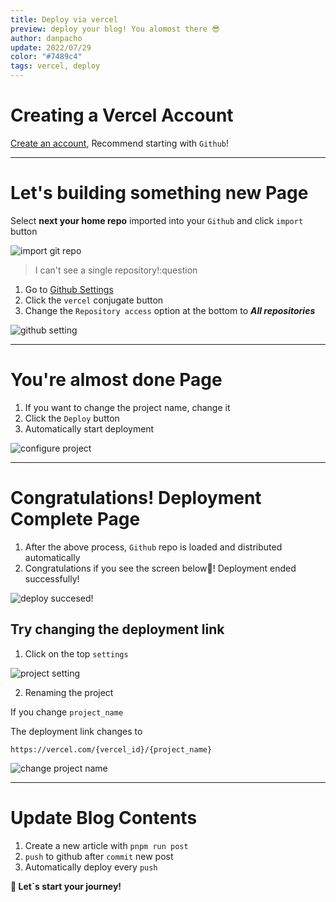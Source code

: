 ```yaml
---
title: Deploy via vercel
preview: deploy your blog! You alomost there 😎
author: danpacho
update: 2022/07/29
color: "#7489c4"
tags: vercel, deploy
---
```


# Creating a Vercel Account

[Create an account](https://vercel.com/login), Recommend starting with `Github`!

---

# Let's building something new Page

Select **next your home repo** imported into your `Github` and click `import` button

![import git repo](/Deploy/vercel/1.png)

> I can't see a single repository!:question

1. Go to [Github Settings](https://github.com/settings/installations)
2. Click the `vercel` conjugate button
3. Change the `Repository access` option at the bottom to **_All repositories_**

![github setting](/Deploy/vercel/setting.png)

---

# You're almost done Page

1. If you want to change the project name, change it
2. Click the `Deploy` button
3. Automatically start deployment

![configure project](/Deploy/vercel/2.png)

---

# Congratulations! Deployment Complete Page

1. After the above process, `Github` repo is loaded and distributed automatically
2. Congratulations if you see the screen below🥳! Deployment ended successfully!

![deploy succesed!](/Deploy/vercel/3.png)

## Try changing the deployment link

1. Click on the top `settings`

![project setting](/Deploy/vercel/4.png)

2. Renaming the project

If you change `project_name`

The deployment link changes to

`https://vercel.com/{vercel_id}/{project_name}`

![change project name](/Deploy/vercel/5.png)

---

# Update Blog Contents

1. Create a new article with `pnpm run post`
2. `push` to github after `commit` new post
3. Automatically deploy every `push`

**🥳 Let`s start your journey!**
